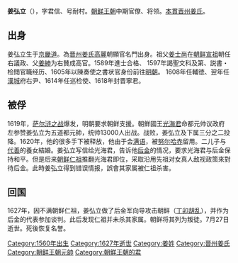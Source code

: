 {{Infobox Korean name
|hangul=강홍립
|hanja=姜弘立
|rr=Gang Hong-rip
|mr=Kang Hong-rip
|hangulho=내촌
|hangulja=군신
|hanjaho=耐村
|hanjaja=君信
|rrho=Naechon
|rrja=Gunsin
|mrho=Naech'on
|mrja=Kunsin
}}
'''姜弘立'''（{{bd|1560年||1627年||catIdx=J姜}}），字君信、号耐村。[[朝鲜王朝|朝鲜王朝]]中期官僚、将领。[[本貫|本貫]][[晋州市_(韓国)|晋州]][[晉州姜氏|姜氏]]。

== 出身 ==
姜弘立生于[[京畿道|京畿道]]。為[[晋州姜氏|晋州姜氏]][[高麗|高麗]]朝顯官名門出身。祖父[[姜士尚|姜士尚]]在[[朝鲜宣祖|朝鲜宣祖]]朝任右議政、父[[姜紳|姜紳]]为右賛成高官。1589年進士合格、 1597年謁聖文科及第、説書・检閲官職经历、1605年以陳奏使之書状官身份前往[[明朝|明朝]]。 1608年任輔徳、翌年任[[漢城|漢城]]府右尹、1614年任巡检使、1618年封晋寧君。

== 被俘 ==
1619年，[[萨尔浒之战|萨尔浒之战]]爆发，明朝要求朝鲜支援。朝鮮國王[[光海君|光海君]]命都元帅议政府左参赞姜弘立为五道都元帥，统帅13000人出战。战败，姜弘立及下属三分之二投降。1620年，他的很多手下被释放，他由于会[[满语|满语]]，被[[努尔哈赤|努尔哈赤]]留用。二儿子与[[代善|代善]]的養女結婚。姜弘立写信给光海君，告诉他[[后金|后金]]的情况，要求光海君与后金保持和平。但是后来[[朝鲜仁祖|朝鲜仁祖]]推翻光海君即位，采取沿用先祖对女真人敌视政策來對待后金。此時姜弘立得到错误情报，誤會其家属被仁祖杀害。

== 回国 ==
1627年，因不满朝鲜仁祖，姜弘立做了后金军向导攻击朝鲜（[[丁卯胡乱|丁卯胡乱]]），并作为后金的代表参加谈判。此后发现仁祖并未杀其家属。朝鲜将其列为叛徒。7月27日逝世。死後恢复名誉。

[[Category:1560年出生|Category:1560年出生]]
[[Category:1627年逝世|Category:1627年逝世]]
[[Category:姜姓|Category:姜姓]]
[[Category:晉州姜氏|Category:晉州姜氏]]
[[Category:朝鲜王朝元帥|Category:朝鲜王朝元帥]]
[[Category:朝鮮王朝的君|Category:朝鮮王朝的君]]